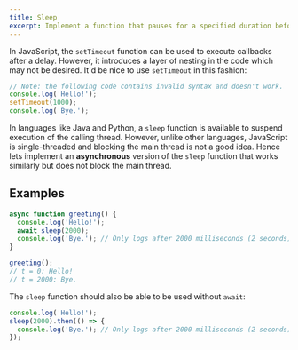 ```yaml
---
title: Sleep
excerpt: Implement a function that pauses for a specified duration before resuming execution
---
```


In JavaScript, the `setTimeout` function can be used to execute callbacks after a delay. However, it introduces a layer of nesting in the code which may not be desired. It'd be nice to use `setTimeout` in this fashion:

```js
// Note: the following code contains invalid syntax and doesn't work.
console.log('Hello!');
setTimeout(1000);
console.log('Bye.');
```

In languages like Java and Python, a `sleep` function is available to suspend execution of the calling thread. However, unlike other languages, JavaScript is single-threaded and blocking the main thread is not a good idea. Hence lets implement an **asynchronous** version of the `sleep` function that works similarly but does not block the main thread.

## Examples

```js
async function greeting() {
  console.log('Hello!');
  await sleep(2000);
  console.log('Bye.'); // Only logs after 2000 milliseconds (2 seconds)
}

greeting();
// t = 0: Hello!
// t = 2000: Bye.
```

The `sleep` function should also be able to be used without `await`:

```js
console.log('Hello!');
sleep(2000).then(() => {
  console.log('Bye.'); // Only logs after 2000 milliseconds (2 seconds)
});
```
